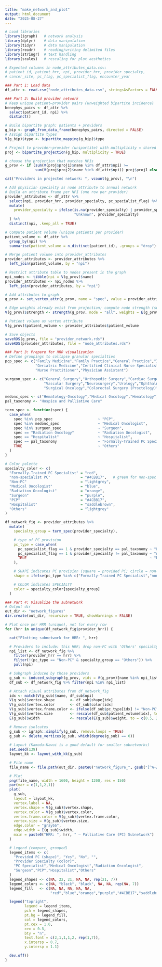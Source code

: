 ```yaml
---
title: "make_network_and_plot"
output: html_document
date: "2025-08-27"
---
```


```r
# Load libraries
library(igraph)   # network analysis
library(dplyr)    # data manipulation
library(tidyr)    # data manipulation
library(readr)    # reading/writing delimited files
library(stringr)  # text handling
library(scales)   # rescaling for plot aesthetics

# Expected columns in node_attributes_data.csv:
# patient_id, patient_hrr, npi, provider_hrr, provider_specialty,
# cancer_site, pc_flag, pc_specialist_flag, encounter_year

### Part 1: Load data
df_attr <- read.csv("node_attributes_data.csv", stringsAsFactors = FALSE)

### Part 2: Build provider network
# Keep unique patient–provider pairs (unweighted bipartite incidence)
benephys_pairs <- df_attr %>%
  select(patient_id, npi) %>%
  distinct()

# Build bipartite graph: patients + providers
g_bip <- graph_from_data_frame(benephys_pairs, directed = FALSE)
# Assign bipartite types
V(g_bip)$type <- bipartite_mapping(g_bip)$type

# Project to provider–provider (unipartite) with multiplicity = shared patients
proj <- bipartite_projection(g_bip, multiplicity = TRUE)

# choose the projection that matches NPIs
g_prov <- if (sum(V(proj$proj1)$name %in% df_attr$npi) >=
              sum(V(proj$proj2)$name %in% df_attr$npi)) proj$proj1 else proj$proj2

cat("Providers in projected network: ", vcount(g_prov), "\n")

# Add physician specialty as node attribute to annual network
# Build an attribute frame per NPI (one row per provider)
provider_attributes <- df_attr %>%
  select(npi, provider_hrr, provider_specialty, pc_specialist_flag) %>%
  mutate(
    provider_specialty = ifelse(is.na(provider_specialty) | provider_specialty=="",
                                "Unknown", provider_specialty)
  ) %>%
  distinct(npi, .keep_all = TRUE)

# Compute patient volume (unique patients per provider)
patient_volume <- df_attr %>%
  group_by(npi) %>%
  summarise(patient_volume = n_distinct(patient_id), .groups = "drop")

# Merge patient volume into provider_attributes
provider_attributes <- provider_attributes %>%
  left_join(patient_volume, by = "npi")

# Restrict attribute table to nodes present in the graph
npi_nodes <- tibble(npi = V(g_prov)$name)
provider_attributes <- npi_nodes %>%
  left_join(provider_attributes, by = "npi")

# Add attributes to graph
g_prov <- set_vertex_attr(g_prov, name = "spec", value = provider_attributes$provider_specialty)

# Edge weights already exist from projection; compute node strength (sum of incident weights)
V(g_prov)$strength <- strength(g_prov, mode = "all", weights = E(g_prov)$weight)

# Patient volume as vertex attribute
V(g_prov)$patient_volume <- provider_attributes$patient_volume

# Save objects
saveRDS(g_prov, file = "provider_network.rds")
saveRDS(provider_attributes, file = "node_attributes.rds")

### Part 3: Prepare for HRR visualization
# Define groupings to collapse granular specialties
pcp_spec <- c("Family Medicine","Family Practice","General Practice","Internal Medicine",
              "Geriatric Medicine","Certified Clinical Nurse Specialist",
              "Nurse Practitioner","Physician Assistant")

surgeon_spec <- c("General Surgery","Orthopedic Surgery","Cardiac Surgery","Thoracic Surgery",
                  "Vascular Surgery","Neurosurgery","Urology","Ophthalmology",
                  "Surgical Oncology","Colorectal Surgery (Proctology)")

medonc_spec <- c("Hematology-Oncology","Medical Oncology","Hematology")
pal_taxonomy <- "Hospice and Palliative Care"

term_spec <- function(spec) {
  case_when(
    spec %in% pcp_spec                     ~ "PCP",
    spec %in% medonc_spec                  ~ "Medical Oncologist",
    spec %in% surgeon_spec                 ~ "Surgeon",
    spec == "Radiation Oncology"           ~ "Radiation Oncologist",
    spec == "Hospitalist"                  ~ "Hospitalist",
    spec == pal_taxonomy                   ~ "Formally-Trained PC Specialist",
    TRUE                                   ~ "Others"
  )
}

# Color palette
specialty_color <- c(
  "Formally-Trained PC Specialist" = "red",
  "non-specialist PC"              = "#4CBB17",   # green for non-spec PC PCPs
  "Non-PC"                         = "lightgrey",
  "Medical Oncologist"             = "blue",
  "Radiation Oncologist"           = "orange",
  "Surgeon"                        = "purple",
  "PCP"                            = "#4CBB17",
  "Hospitalist"                    = "saddlebrown",
  "Others"                         = "lightgrey"
)

df_network_fig <- provider_attributes %>%
  mutate(
    specialty_group = term_spec(provider_specialty),

    # type of PC provision
    pc_type = case_when(
      pc_specialist_flag == 1 & provider_specialty == pal_taxonomy ~ "Formally-Trained PC Specialist",
      pc_specialist_flag == 1 & provider_specialty != pal_taxonomy ~ "non-specialist PC",
      TRUE                                                         ~ "Non-PC"
    ),

    # SHAPE indicates PC provision (square = provided PC; circle = non-PC)
    shape = ifelse(pc_type %in% c("Formally-Trained PC Specialist","non-specialist PC"), "square", "circle"),

    # COLOR indicates SPECIALTY
    color = specialty_color[specialty_group]
  )

### Part 4: Visualize the subnetwork
# Output dir
out_dir <- "network_figures"
dir.create(out_dir, recursive = TRUE, showWarnings = FALSE)

# Plot once per HRR (unique), not for every row
for (hrr in unique(df_network_fig$provider_hrr)) {

  cat("Plotting subnetwork for HRR: ", hrr)

  # Providers to include: this HRR; drop non-PC with 'Others' specialty to declutter
  npi_list <- df_network_fig %>%
    filter(provider_hrr == hrr) %>%
    filter(!(pc_type == "Non-PC" & specialty_group == "Others")) %>%
    pull(npi)

  # Subgraph induced by those providers
  g_sub <- induced_subgraph(g_prov, vids = V(g_prov)[name %in% npi_list])
  df_sub <- df_network_fig %>% filter(npi %in% npi_list)

  # Attach visual attributes from df_network_fig
  idx <- match(V(g_sub)$name, df_sub$npi)
  V(g_sub)$vertex.shape       <- df_sub$shape[idx]
  V(g_sub)$vertex.color       <- df_sub$color[idx]
  V(g_sub)$vertex.frame.color <- ifelse(df_sub$pc_type[idx] != "Non-PC", "black", NA)
  V(g_sub)$vertex.size        <- rescale(df_sub$patient_volume[idx], to = c(3, 6), na.rm = TRUE)
  E(g_sub)$width              <- rescale(E(g_sub)$weight, to = c(0.5, 2.0), na.rm = TRUE)

  # Remove isolcates
  g_sub <- igraph::simplify(g_sub, remove.loops = TRUE)
  g_sub <- delete_vertices(g_sub, which(degree(g_sub) == 0))
  
  # Layout (Kamada–Kawai is a good default for smaller subnetworks)
  set.seed(139)
  layout_kk <- layout_with_kk(g_sub)

  # File name
  file_name <- file.path(out_dir, paste0("network_figure_", gsub("[^A-Za-z0-9]+","_", hrr), ".png"))

  # Plot
  png(file_name, width = 1600, height = 1200, res = 150)
  par(mar = c(1,1,2,1))
  plot(
    g_sub,
    layout = layout_kk,
    vertex.label = NA,
    vertex.shape = V(g_sub)$vertex.shape,
    vertex.color = V(g_sub)$vertex.color,
    vertex.frame.color = V(g_sub)$vertex.frame.color,
    vertex.size = V(g_sub)$vertex.size,
    edge.color = "gray66",
    edge.width = E(g_sub)$width,
    main = paste0("HRR: ", hrr, " — Palliative Care (PC) Subnetwork")
  )

  # Legend (compact, grouped)
  legend_items <- c(
    "Provided PC (shape)", "Yes", "No", "",
    "Provider Specialty (color)",
    "PC Specialist","Medical Oncologist","Radiation Oncologist",
    "Surgeon","PCP","Hospitalist","Others"
  )
  legend_shapes <- c(NA, 22, 21, NA, NA, rep(21, 7))
  legend_colors <- c(NA, "black", "black", NA, NA, rep(NA, 7))
  legend_fill   <- c(NA, NA, NA, NA, NA,
                     "red","blue","orange","purple","#4CBB17","saddlebrown","lightgrey")

  legend("topright",
         legend = legend_items,
         pch = legend_shapes,
         pt.bg = legend_fill,
         col = legend_colors,
         pt.cex = 1.0,
         cex = 0.8,
         bty = "n",
         text.font = c(2,1,1,1,2, rep(1,7)),
         x.intersp = 0.7,
         y.intersp = 1.1)

  dev.off()
}
```
